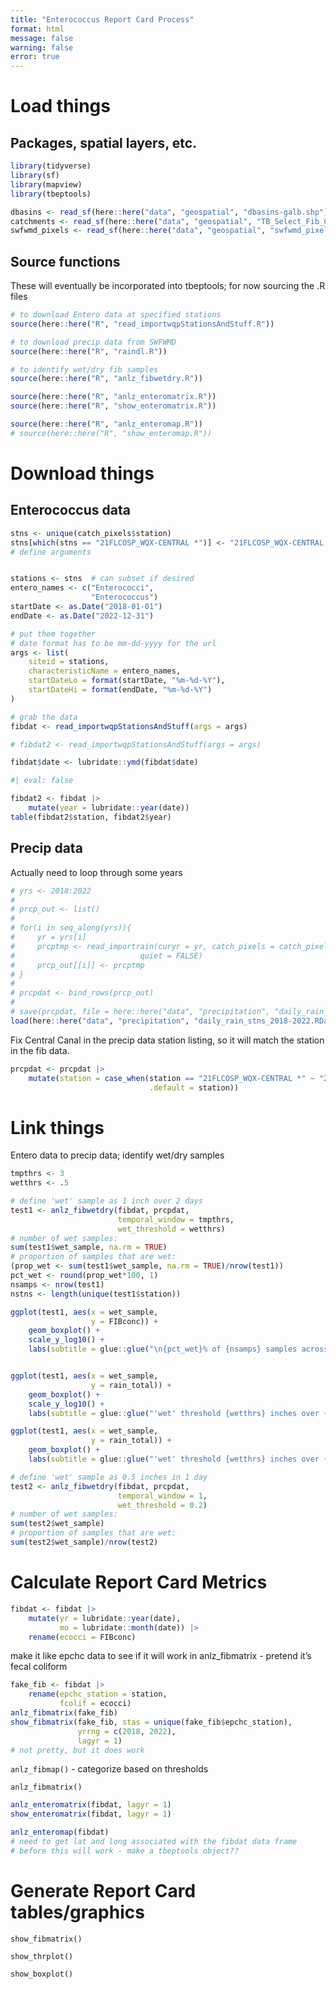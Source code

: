 ```yaml
---
title: "Enterococcus Report Card Process"
format: html
message: false
warning: false
error: true
---
```


# Load things  

## Packages, spatial layers, etc.  

```r
library(tidyverse)
library(sf)
library(mapview)
library(tbeptools)

dbasins <- read_sf(here::here("data", "geospatial", "dbasins-galb.shp"))
catchments <- read_sf(here::here("data", "geospatial", "TB_Select_Fib_Catchments_Dissolved.shp"))
swfwmd_pixels <- read_sf(here::here("data", "geospatial", "swfwmd_pixel_2_utm_m_83.shp"))
```



## Source functions  

These will eventually be incorporated into tbeptools; for now sourcing the .R files

```r
# to download Entero data at specified stations
source(here::here("R", "read_importwqpStationsAndStuff.R"))

# to download precip data from SWFWMD
source(here::here("R", "raindl.R"))

# to identify wet/dry fib samples  
source(here::here("R", "anlz_fibwetdry.R"))

source(here::here("R", "anlz_enteromatrix.R"))
source(here::here("R", "show_enteromatrix.R"))

source(here::here("R", "anlz_enteromap.R"))
# source(here::here("R", "show_enteromap.R"))
```



# Download things  


## Enterococcus data  

```r
stns <- unique(catch_pixels$station)
stns[which(stns == "21FLCOSP_WQX-CENTRAL *")] <- "21FLCOSP_WQX-CENTRAL CANAL"
# define arguments


stations <- stns  # can subset if desired
entero_names <- c("Enterococci",
                  "Enterococcus")
startDate <- as.Date("2018-01-01")
endDate <- as.Date("2022-12-31")
```

```r
# put them together
# date format has to be mm-dd-yyyy for the url
args <- list(
    siteid = stations,
    characteristicName = entero_names,
    startDateLo = format(startDate, "%m-%d-%Y"),
    startDateHi = format(endDate, "%m-%d-%Y")
)
```

```r
# grab the data
fibdat <- read_importwqpStationsAndStuff(args = args)

# fibdat2 <- read_importwqpStationsAndStuff(args = args)

fibdat$date <- lubridate::ymd(fibdat$date)
```

```r
#| eval: false

fibdat2 <- fibdat |> 
    mutate(year = lubridate::year(date))
table(fibdat2$station, fibdat2$year)
```


## Precip data  

Actually need to loop through some years  

```r
# yrs <- 2018:2022
# 
# prcp_out <- list()
# 
# for(i in seq_along(yrs)){
#     yr = yrs[i]
#     prcptmp <- read_importrain(curyr = yr, catch_pixels = catch_pixels,
#                            quiet = FALSE)
#     prcp_out[[i]] <- prcptmp
# }
# 
# prcpdat <- bind_rows(prcp_out)
# 
# save(prcpdat, file = here::here("data", "precipitation", "daily_rain_stns_2018-2022.RData"))
load(here::here("data", "precipitation", "daily_rain_stns_2018-2022.RData"))
```

Fix Central Canal in the precip data station listing, so it will match the station in the fib data.  

```r
prcpdat <- prcpdat |> 
    mutate(station = case_when(station == "21FLCOSP_WQX-CENTRAL *" ~ "21FLCOSP_WQX-CENTRAL CANAL",
                               .default = station))
```





# Link things  

Entero data to precip data; identify wet/dry samples  

```r
tmpthrs <- 3
wetthrs <- .5

# define 'wet' sample as 1 inch over 2 days
test1 <- anlz_fibwetdry(fibdat, prcpdat, 
                        temporal_window = tmpthrs, 
                        wet_threshold = wetthrs)
# number of wet samples:
sum(test1$wet_sample, na.rm = TRUE)
# proportion of samples that are wet:
(prop_wet <- sum(test1$wet_sample, na.rm = TRUE)/nrow(test1))
pct_wet <- round(prop_wet*100, 1)
nsamps <- nrow(test1)
nstns <- length(unique(test1$station))

ggplot(test1, aes(x = wet_sample,
                  y = FIBconc)) +
    geom_boxplot() +
    scale_y_log10() +
    labs(subtitle = glue::glue("\n{pct_wet}% of {nsamps} samples across {nstns} stations 'wet' \n'wet' threshold {wetthrs} inches over {tmpthrs} days"))


ggplot(test1, aes(x = wet_sample,
                  y = rain_total)) +
    geom_boxplot() +
    scale_y_log10() +
    labs(subtitle = glue::glue("'wet' threshold {wetthrs} inches over {tmpthrs} days"))

ggplot(test1, aes(x = wet_sample,
                  y = rain_total)) +
    geom_boxplot() +
    labs(subtitle = glue::glue("'wet' threshold {wetthrs} inches over {tmpthrs} days"))
```



```r
# define 'wet' sample as 0.5 inches in 1 day
test2 <- anlz_fibwetdry(fibdat, prcpdat, 
                        temporal_window = 1, 
                        wet_threshold = 0.2)
# number of wet samples:
sum(test2$wet_sample)
# proportion of samples that are wet:
sum(test2$wet_sample)/nrow(test2)
```


# Calculate Report Card Metrics  


```r
fibdat <- fibdat |> 
    mutate(yr = lubridate::year(date),
           mo = lubridate::month(date)) |> 
    rename(ecocci = FIBconc)
```

make it like epchc data to see if it will work in anlz_fibmatrix  - pretend it's fecal coliform

```r
fake_fib <- fibdat |> 
    rename(epchc_station = station,
           fcolif = ecocci)
anlz_fibmatrix(fake_fib)
show_fibmatrix(fake_fib, stas = unique(fake_fib$epchc_station),
               yrrng = c(2018, 2022),
               lagyr = 1)
# not pretty, but it does work
```




`anlz_fibmap()`  - categorize based on thresholds  

`anlz_fibmatrix()`  

```r
anlz_enteromatrix(fibdat, lagyr = 1)
show_enteromatrix(fibdat, lagyr = 1)

anlz_enteromap(fibdat)
# need to get lat and long associated with the fibdat data frame
# before this will work - make a tbeptools object??
```



# Generate Report Card tables/graphics  

`show_fibmatrix()`  

`show_thrplot()`  

`show_boxplot()`  





